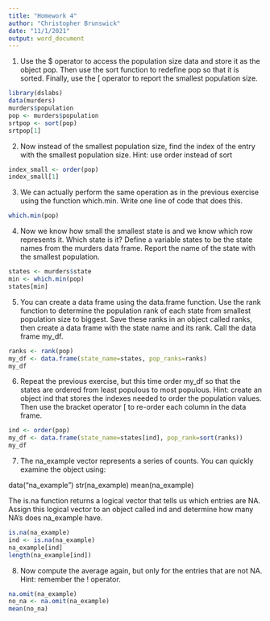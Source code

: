 ```yaml
---
title: "Homework 4"
author: "Christopher Brunswick"
date: "11/1/2021"
output: word_document
---
```

1. Use the $ operator to access the population size data and store it
as the object pop. Then use the sort function to redefine pop so that
it is sorted. Finally, use the [ operator to report the smallest
population size.
```r
library(dslabs)
data(murders)
murders$population
pop <- murders$population
srtpop <- sort(pop)
srtpop[1]
```

2. Now instead of the smallest population size, find the index 
of the entry with the smallest population size. Hint: use order
instead of sort

```r
index_small <- order(pop)
index_small[1]
```
3. We can actually perform the same operation as in the previous
exercise using the function which.min. Write one line of code that
does this.


```r
which.min(pop)
```
4. Now we know how small the smallest state is and we know which 
row represents it. Which state is it? Define a variable states
to be the state names from the murders data frame. Report the name
of the state with the smallest population.

```r
states <- murders$state
min <- which.min(pop)
states[min]
```
5. You can create a data frame using the data.frame function.
Use the rank function to determine the population rank of each
state from smallest population size to biggest. Save these ranks
in an object called ranks, then create a data frame with the state
name and its rank. Call the data frame my_df.

```r
ranks <- rank(pop)
my_df <- data.frame(state_name=states, pop_ranks=ranks)
my_df
```


6. Repeat the previous exercise, but this time order my_df so that the states are ordered from least populous to most populous. Hint:
create an object ind that stores the indexes needed to order the
population values. Then use the bracket operator [ to re-order
each column in the data frame.

```r
ind <- order(pop)
my_df <- data.frame(state_name=states[ind], pop_rank=sort(ranks))
my_df
```


7. The na_example vector represents a series of counts. You
can quickly examine the object using:

data("na_example")
str(na_example)
mean(na_example)

The is.na function returns a logical vector that tells us which
entries are NA. Assign this logical vector to an object called ind
and determine how many NA's does na_example have.
```r
is.na(na_example)
ind <- is.na(na_example)
na_example[ind]
length(na_example[ind])
```


8. Now compute the average again, but only for the entries that
are not NA. Hint: remember the ! operator.
```r
na.omit(na_example)
no_na <- na.omit(na_example)
mean(no_na)
```

